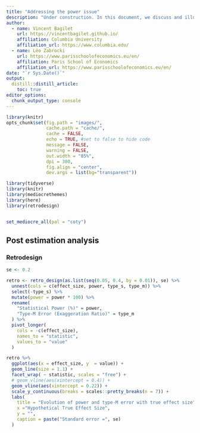```yaml
---
title: "Addressing the power issue"
description: "Under construction. In this document, we discuss and illustrate how to run power calculations."
author:
  - name: Vincent Bagilet 
    url: https://vincentbagilet.github.io/
    affiliation: Columbia University
    affiliation_url: https://www.columbia.edu/
  - name: Léo Zabrocki 
    url: https://www.parisschoolofeconomics.eu/en/
    affiliation: Paris School of Economics
    affiliation_url: https://www.parisschoolofeconomics.eu/en/
date: "`r Sys.Date()`"
output: 
  distill::distill_article:
    toc: true
editor_options: 
  chunk_output_type: console
---
```


<style>
body {
text-align: justify}
</style>

```r
library(knitr)
opts_chunk$set(fig.path = "images/",
               cache.path = "cache/",
               cache = FALSE,
               echo = TRUE, #set to false to hide code
               message = FALSE,
               warning = FALSE,
               out.width = "85%",
               dpi = 300,
               fig.align = "center",
               dev.args = list(bg="transparent"))  
```  

```r
library(tidyverse) 
library(knitr) 
library(mediocrethemes)
library(here)
library(retrodesign)


set_mediocre_all(pal = "coty")
```


## Post estimation analysis

### Retrodesign

```r
se <- 0.2

retro <- retro_design(as.list(seq(0.05, 0.4, by = 0.01)), se) %>%
  unnest(cols = c(effect_size, power, type_s, type_m)) %>%
  select(-type_s) %>% 
  mutate(power = power * 100) %>%
  rename(
    "Statistical Power (%)" = power,
    "Type-M Error (Exaggeration Ratio)" = type_m
  ) %>%
  pivot_longer(
    cols = -c(effect_size),
    names_to = "statistic",
    values_to = "value"
  )
```


```r
retro %>% 
  ggplot(aes(x = effect_size, y  = value)) +
  geom_line(size = 1.1) +
  facet_wrap( ~ statistic, scales = "free") +
  # geom_vline(aes(xintercept = 0.4)) +
  geom_vline(aes(xintercept = 0.22)) +
  scale_y_continuous(breaks = scales::pretty_breaks(n = 7)) +
  labs(
    title = "Evolution of power and type-M error with true effect size",
    x ="Hypothetical True Effect Size",
    y = "",
    caption = paste("Standard error =", se)
  )
  
```




